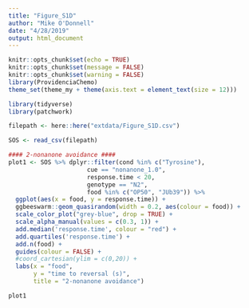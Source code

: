 ```yaml
---
title: "Figure_S1D"
author: "Mike O'Donnell"
date: "4/28/2019"
output: html_document
---
```


```r
knitr::opts_chunk$set(echo = TRUE)
knitr::opts_chunk$set(message = FALSE)
knitr::opts_chunk$set(warning = FALSE)
library(ProvidenciaChemo)
theme_set(theme_my + theme(axis.text = element_text(size = 12)))
```

```r
library(tidyverse)
library(patchwork)

filepath <- here::here("extdata/Figure_S1D.csv")

SOS <- read_csv(filepath)

#### 2-nonanone avoidance ####
plot1 <- SOS %>% dplyr::filter(cond %in% c("Tyrosine"),
                      cue == "nonanone_1.0",
                      response.time < 20,
                      genotype == "N2",
                      food %in% c("OP50", "JUb39")) %>%
  ggplot(aes(x = food, y = response.time)) +
  ggbeeswarm::geom_quasirandom(width = 0.2, aes(colour = food)) +
  scale_color_plot("grey-blue", drop = TRUE) +
  scale_alpha_manual(values = c(0.3, 1)) +
  add.median('response.time', colour = "red") +
  add.quartiles('response.time') +
  add.n(food) +
  guides(colour = FALSE) +
  #coord_cartesian(ylim = c(0,20)) + 
  labs(x = "food",
       y = "time to reversal (s)",
       title = "2-nonanone avoidance")

plot1

```
